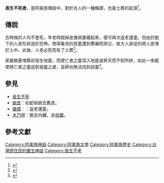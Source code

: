 {{expert needed|subject=臺灣原住民族}}

'''長生不死者'''，是阿美族傳說中，對於古人的一種稱謂，也是土葬的起源<ref name="阿美族神話與傳說">{{cite book |author=[[達西烏拉彎‧畢馬|達西烏拉彎‧畢馬]] |title=《阿美族神話與傳說》 |url=https://www.books.com.tw/products/0010232685 |publisher=[[晨星|晨星]] |year=2003/09/01 |isbn=9574554783 |access-date=2021-02-27 |archive-date=2016-11-03 |archive-url=https://web.archive.org/web/20161103012425/http://www.books.com.tw/products/0010232685 |dead-url=no }}</ref>{{Rp|178}}。

== 傳說 ==
古時候的人均不會死，年老時脫掉皮膚病書藏起來，便可再次返老還童。但由於脫下的人皮形狀過於恐怖，使得看見的孩童遭到驚嚇而哭泣，故大人倉促的將人皮埋於土中，此後，人老必死而有了土葬<ref name="蕃族慣習調查報告書第二卷：阿美族、卑南族">{{cite book |author=[[河野喜六|河野喜六]] |title=《[[蕃族慣習調查報告書|蕃族慣習調查報告書]]第二卷：阿美族、卑南族》 |publisher=[[臺灣總督府|臺灣總督府]][[臨時臺灣舊慣調查會|臨時臺灣舊慣調查會]] |year=2000-11-01 |isbn=9789576717352 }}</ref>。

家屬擔憂埋葬前發生地震，而使亡者之靈深入地底或昇天而不知所終，如此一來縱使將亡者之靈送到祖靈之處，巫師也無法找到該靈<ref name="田埔阿美族婚喪與神話傳說">{{cite book |author=[[杜而未|杜而未]] |title=《田埔阿美族婚喪與神話傳說》 |url=http://anthro.ntu.edu.tw/%E5%87%BA%E7%89%88%E5%93%81/%E8%80%83%E5%8F%A4%E4%BA%BA%E9%A1%9E%E5%AD%B8%E5%88%8A/%E7%9B%AE%E9%8C%84%E7%B4%A2%E5%BC%95/ |publisher=[[考古人類學刊|考古人類學刊]]第四十五期 |year=1989-11 |isbn= |access-date=2021-02-27 |archive-date=2021-03-02 |archive-url=https://web.archive.org/web/20210302173614/http://anthro.ntu.edu.tw/%E5%87%BA%E7%89%88%E5%93%81/%E8%80%83%E5%8F%A4%E4%BA%BA%E9%A1%9E%E5%AD%B8%E5%88%8A/%E7%9B%AE%E9%8C%84%E7%B4%A2%E5%BC%95/ |dead-url=no }}</ref>。

== 參見 ==
*[[長生不死|長生不死]]
*[[蛻皮|蛻皮]]：如蛇般蛻去舊皮。
*[[循環|循環]]：：返老還童。
*[[木乃伊|木乃伊]]：脫去內臟，並[[荷魯斯的四個兒子|收藏]]。

== 參考文獻 ==
{{reflist}}





[[Category:阿美族神話|Category:阿美族神話]]
[[Category:阿美族文學|Category:阿美族文學]]
[[Category:阿美族歷史|Category:阿美族歷史]]
[[Category:台灣原住民的重生神話|Category:台灣原住民的重生神話]]
[[Category:長生不老|Category:長生不老]]
{{Myth-stub}}